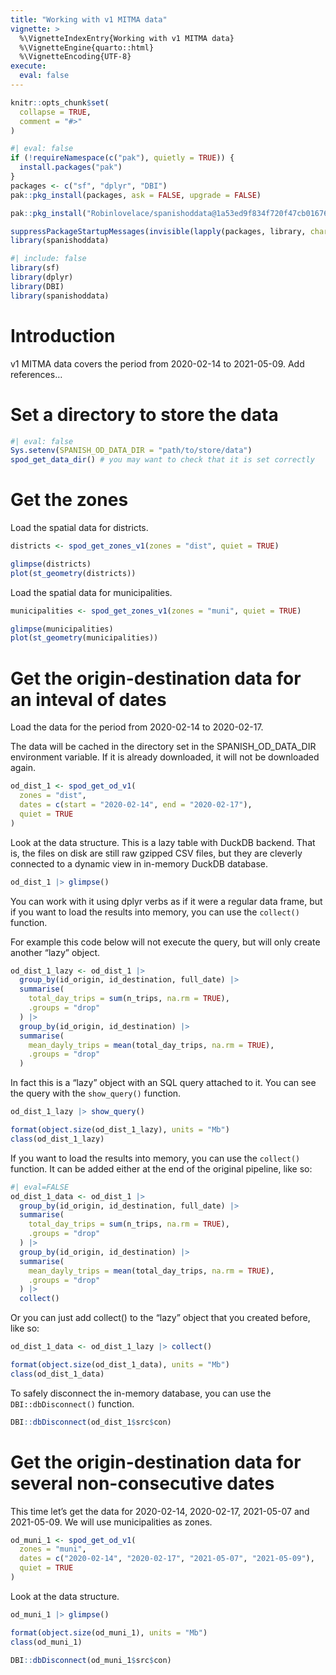 ```yaml
---
title: "Working with v1 MITMA data"
vignette: >
  %\VignetteIndexEntry{Working with v1 MITMA data}
  %\VignetteEngine{quarto::html}
  %\VignetteEncoding{UTF-8}
execute: 
  eval: false
---
```



```r
knitr::opts_chunk$set(
  collapse = TRUE,
  comment = "#>"
)
```

```r
#| eval: false
if (!requireNamespace(c("pak"), quietly = TRUE)) {
  install.packages("pak")
}
packages <- c("sf", "dplyr", "DBI")
pak::pkg_install(packages, ask = FALSE, upgrade = FALSE)

pak::pkg_install("Robinlovelace/spanishoddata@1a53ed9f834f720f47cb016769464acfdad599a8", ask = FALSE, upgrade = TRUE)

suppressPackageStartupMessages(invisible(lapply(packages, library, character.only = TRUE)))
library(spanishoddata)
```

```r
#| include: false
library(sf)
library(dplyr)
library(DBI)
library(spanishoddata)
```

# Introduction

v1 MITMA data covers the period from 2020-02-14 to 2021-05-09. Add references...

# Set a directory to store the data

```r
#| eval: false
Sys.setenv(SPANISH_OD_DATA_DIR = "path/to/store/data")
spod_get_data_dir() # you may want to check that it is set correctly
```


# Get the zones

Load the spatial data for districts.

```r
districts <- spod_get_zones_v1(zones = "dist", quiet = TRUE)
```

```r
glimpse(districts)
plot(st_geometry(districts))
```

Load the spatial data for municipalities.

```r
municipalities <- spod_get_zones_v1(zones = "muni", quiet = TRUE)
```

```r
glimpse(municipalities)
plot(st_geometry(municipalities))
```

# Get the origin-destination data for an inteval of dates

Load the data for the period from 2020-02-14 to 2020-02-17.

The data will be cached in the directory set in the SPANISH_OD_DATA_DIR environment variable. If it is already downloaded, it will not be downloaded again.

```r
od_dist_1 <- spod_get_od_v1(
  zones = "dist",
  dates = c(start = "2020-02-14", end = "2020-02-17"),
  quiet = TRUE
)
```


Look at the data structure. This is a lazy table with DuckDB backend. That is, the files on disk are still raw gzipped CSV files, but they are cleverly connected to a dynamic view in in-memory DuckDB database.

```r
od_dist_1 |> glimpse()
```

You can work with it using dplyr verbs as if it were a regular data frame, but if you want to load the results into memory, you can use the `collect()` function.

For example this code below will not execute the query, but will only create another "lazy" object.

```r
od_dist_1_lazy <- od_dist_1 |>
  group_by(id_origin, id_destination, full_date) |>
  summarise(
    total_day_trips = sum(n_trips, na.rm = TRUE),
    .groups = "drop"
  ) |>
  group_by(id_origin, id_destination) |>
  summarise(
    mean_dayly_trips = mean(total_day_trips, na.rm = TRUE),
    .groups = "drop"
  )
```

In fact this is a "lazy" object with an SQL query attached to it. You can see the query with the `show_query()` function.

```r
od_dist_1_lazy |> show_query()
```

```r
format(object.size(od_dist_1_lazy), units = "Mb")
class(od_dist_1_lazy)
```

If you want to load the results into memory, you can use the `collect()` function. It can be added either at the end of the original pipeline, like so:

```r
#| eval=FALSE
od_dist_1_data <- od_dist_1 |>
  group_by(id_origin, id_destination, full_date) |>
  summarise(
    total_day_trips = sum(n_trips, na.rm = TRUE),
    .groups = "drop"
  ) |>
  group_by(id_origin, id_destination) |>
  summarise(
    mean_dayly_trips = mean(total_day_trips, na.rm = TRUE),
    .groups = "drop"
  ) |>
  collect()
```

Or you can just add collect() to the "lazy" object that you created before, like so:

```r
od_dist_1_data <- od_dist_1_lazy |> collect()
```

```r
format(object.size(od_dist_1_data), units = "Mb")
class(od_dist_1_data)
```

To safely disconnect the in-memory database, you can use the `DBI::dbDisconnect()` function.

```r
DBI::dbDisconnect(od_dist_1$src$con)
```

# Get the origin-destination data for several non-consecutive dates

This time let's get the data for 2020-02-14, 2020-02-17, 2021-05-07 and 2021-05-09. We will use municipalities as zones.

```r
od_muni_1 <- spod_get_od_v1(
  zones = "muni",
  dates = c("2020-02-14", "2020-02-17", "2021-05-07", "2021-05-09"),
  quiet = TRUE
)
```


Look at the data structure.

```r
od_muni_1 |> glimpse()
```

```r
format(object.size(od_muni_1), units = "Mb")
class(od_muni_1)
```

```r
DBI::dbDisconnect(od_muni_1$src$con)
```

